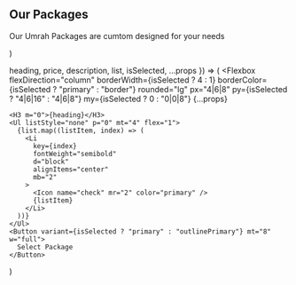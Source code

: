   <Section py="8|12|16|24" {...props}>
    <Container>
      <Flexbox flexDirection="column" textAlign="center">
        <H2 m="0">Our Packages</H2>
        <P fontSize="xl|2xl" mt="2" textAlign="center">
          Our Umrah Packages are cumtom designed for your needs
        </P>
      </Flexbox>
      <Grid col="1|2" mt="4|6|8" gap="4|6|0">
        <PricingItem
          heading="General Umrah Package"
          list={[
            "15 days",
            "Hotel Accomodation",
            "Umrah Visa",
            "Buffet Breakfast Lunch and Dinner",
            "Transport by AC buses",
            "Ziyarat",
            "Laundry Services",
            "5 Litre Zam Zam",
            "2 bags(big & small)",
            "Tour Guide",
            "Service:Mumbai Airport to Jeddah Airport",
          ]}
          roundedRight="null|null|none"
          borderRight="null|null|none"
        />
        <PricingItem
          heading="VIP Umrah Package"
          description="For larger businesses with advanced administration tools"
          price="30"
          list={[
            "15 days",
            "Hotel Accomodation",
            "Umrah Visa",
            "Buffet Breakfast Lunch and Dinner",
            "Transport by AC buses",
            "Ziyarat",
            "Laundry Services",
            "5 Litre Zam Zam",
            "2 bags(big & small)",
            "Tour Guide",
            "Service:Door to Door",
          ]}
          isSelected
        />
      </Grid>
    </Container>
  </Section>
)

  heading,
  price,
  description,
  list,
  isSelected,
  ...props
}) => (
  <Flexbox
    flexDirection="column"
    borderWidth={isSelected ? 4 : 1}
    borderColor={isSelected ? "primary" : "border"}
    rounded="lg"
    px="4|6|8"
    py={isSelected ? "4|6|16" : "4|6|8"}
    my={isSelected ? 0 : "0|0|8"}
    {...props}
  >
    <H3 m="0">{heading}</H3>
    <Ul listStyle="none" p="0" mt="4" flex="1">
      {list.map((listItem, index) => (
        <Li
          key={index}
          fontWeight="semibold"
          d="block"
          alignItems="center"
          mb="2"
        >
          <Icon name="check" mr="2" color="primary" />
          {listItem}
        </Li>
      ))}
    </Ul>
    <Button variant={isSelected ? "primary" : "outlinePrimary"} mt="8" w="full">
      Select Package
    </Button>
  </Flexbox>
)